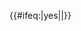 {{SpecialChars
| width      = {{{width|}}}
| special    = [[国际音标]]符号
| image      = IPA 134.svg
| characters = 正确的IPA符号
| fix        = 國際音標#國際音標字體
}}<includeonly>{{#ifeq:{{{nocategory}}}|yes||[[Category:使用國際音標字元的條目|{{PAGENAME}}]]}}</includeonly><noinclude>
{{doc}}
</noinclude>